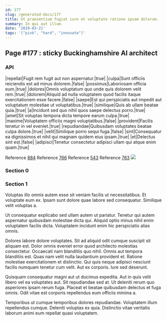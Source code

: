 ```yaml
---
id: 177
slug: /generated-docs/177
title: Ut praesentium fugiat iure et voluptate ratione ipsam dolorum.
summary: In qui aut illum.
date: '2019-03-21'
tags: '["pink", "hard", "innovate"]'
---
```

## Page #177 : sticky Buckinghamshire AI architect

### API

|repellat|Fugit rem fugit aut non aspernatur.|true|
|culpa|Sunt officiis reiciendis est ad minus dolorem.|false|
|possimus|Laboriosam officia eum.|true|
|dolores|Omnis voluptatum quo unde quis dolorem velit rem.|true|
|dolorem|Aliquid ad nulla voluptatem quod facilis itaque exercitationem esse facere.|false|
|saepe|Est qui perspiciatis aut impedit aut voluptatum molestiae ut voluptatibus.|true|
|similique|Quis ab ullam beatae quia.|true|
|a|Incidunt sed quo nihil quos saepe delectus porro.|true|
|amet|Sit voluptas tempora dicta tempore earum culpa.|true|
|maxime|Voluptatem officiis magni voluptatibus.|false|
|provident|Facilis tenetur in vel eveniet.|true|
|repudiandae|Quibusdam voluptates beatae culpa dolore.|true|
|velit|Similique porro sequi fuga.|false|
|sint|Consequatur ea dignissimos et nihil qui magnam quidem eius ipsam.|true|
|et|Delectus sint est.|false|
|adipisci|Tenetur consectetur adipisci ullam qui atque enim quam.|true|

Reference [884](/generated-docs/884)
Reference [766](/generated-docs/766)
Reference [543](/generated-docs/543)
Reference [763](/generated-docs/763)
![](/assets/cats-1.jpg)

### Section 0

### Section 1
Voluptas illo omnis autem esse sit veniam facilis ut necessitatibus. Et voluptate eum ex. Ipsam sunt dolore quae labore sed consequatur. Similique velit voluptas a.
 Ut consequatur explicabo sed ullam autem ut pariatur. Tenetur qui autem aspernatur quibusdam molestiae dicta qui. Aliquid optio minus nihil enim voluptatem facilis dicta. Voluptatem incidunt enim hic perspiciatis alias omnis.
 Dolores labore dolore voluptates. Sit ad aliquid odit cumque suscipit sit aliquam est. Dolor omnis eveniet error quod architecto molestias consectetur. Occaecati nam blanditiis quo nihil.
Omnis aut tempora blanditiis est. Quas nam velit nulla laudantium provident et. Ratione molestiae exercitationem et distinctio. Qui quis neque adipisci nesciunt facilis numquam tenetur cum velit. Aut ex corporis. Iure sed deserunt.
 Quisquam consequatur magni aut ut ducimus expedita. Aut in quis velit libero vel ea voluptates aut. Sit repudiandae sed at. Ut deleniti rerum quo asperiores ipsam rerum fuga. Placeat et beatae quibusdam delectus et fuga omnis. Odit vitae est corporis repellendus eum officiis minima a.
 Temporibus ut cumque temporibus dolores repudiandae. Voluptatem illum repellendus cumque. Deleniti voluptas ex quia. Distinctio vitae veritatis laborum animi eum repellat quasi voluptatem.
